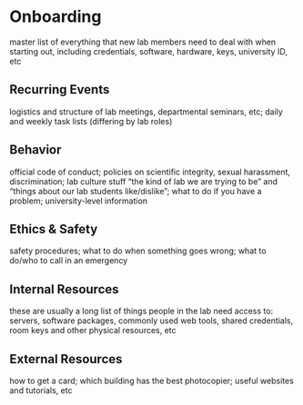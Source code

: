 # Onboarding
master list of everything that new lab members need to deal with when starting out, including credentials, software, hardware, keys, university ID, etc

## Recurring Events
logistics and structure of lab meetings, departmental seminars, etc; daily and weekly task lists (differing by lab roles)

## Behavior
official code of conduct; policies on scientific integrity, sexual harassment, discrimination; lab culture stuff "the kind of lab we are trying to be" and "things about our lab students like/dislike"; what to do if you have a problem; university-level information

## Ethics & Safety
safety procedures; what to do when something goes wrong; what to do/who to call in an emergency

## Internal Resources
these are usually a long list of things people in the lab need access to: servers, software packages, commonly used web tools, shared credentials, room keys and other physical resources, etc

## External Resources
how to get a card; which building has the best photocopier; useful websites and tutorials, etc

